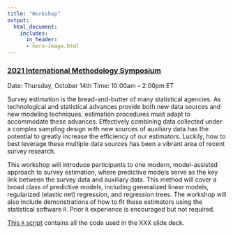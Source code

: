 ```yaml
---
title: "Workshop"
output: 
  html_document:
    includes: 
      in_header: 
      - hero-image.html
---
```



### [2021 International Methodology Symposium](https://www.statcan.gc.ca/eng/conferences/symposium2021/index)

Date: Thursday, October 14th
Time: 10:00am -- 2:00pm ET


Survey estimation is the bread-and-butter of many statistical agencies. As technological and statistical advances provide both new data sources and new modeling techniques, estimation procedures must adapt to accommodate these advances. Effectively combining data collected under a complex sampling design with new sources of auxiliary data has the potential to greatly increase the efficiency of our estimators.  Luckily, how to best leverage these multiple data sources has been a vibrant area of recent survey research.


This workshop will introduce participants to one modern, model-assisted approach to survey estimation, where predictive models serve as the key link between the survey data and auxiliary data.  This method will cover a broad class of predictive models, including generalized linear models, regularized (elastic net) regression, and regression trees.  The workshop will also include demonstrations of how to fit these estimators using the statistical software `R`. Prior `R` experience is encouraged but not required.  


[This `R` script](https://mcconvil.github.io/IMS21_ML_Surveys/mase_R.R) contains all the code used in the XXX slide deck.
